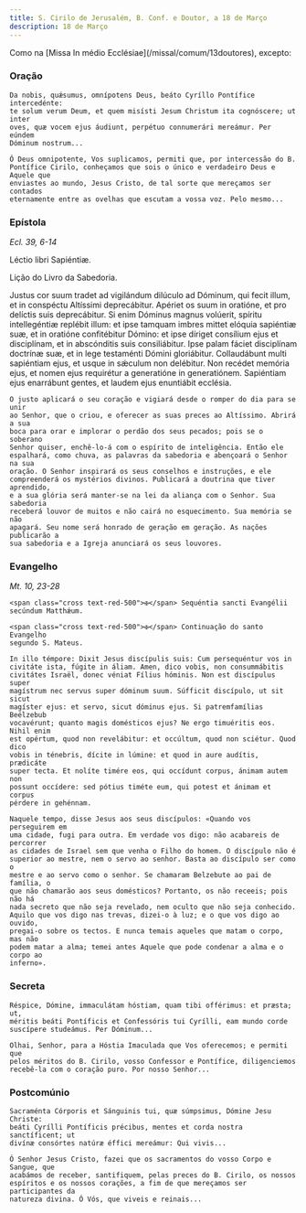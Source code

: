 ```yaml
---
title: S. Cirilo de Jerusalém, B. Conf. e Doutor, a 18 de Março
description: 18 de Março
---
```


<aside>
  Como na [Missa In médio Ecclésiae](/missal/comum/13doutores), excepto:
</aside>

### Oração

<div class="side-by-side not-content">

    Da nobis, quǽsumus, omnípotens Deus, beáto Cyríllo Pontífice intercedénte:
    te solum verum Deum, et quem misísti Jesum Christum ita cognóscere; ut inter
    oves, quæ vocem ejus áudiunt, perpétuo connumerári mereámur. Per eúndem
    Dóminum nostrum...

    Ó Deus omnipotente, Vos suplicamos, permiti que, por intercessão do B.
    Pontífice Cirilo, conheçamos que sois o único e verdadeiro Deus e Aquele que
    enviastes ao mundo, Jesus Cristo, de tal sorte que mereçamos ser contados
    eternamente entre as ovelhas que escutam a vossa voz. Pelo mesmo...

</div>

### Epístola

<em>Ecl. 39, 6-14</em>

<div class="side-by-side not-content">

Léctio libri Sapiéntiæ.</span>

Lição do Livro da Sabedoria.

  <span>
    Justus cor suum tradet ad vigilándum dilúculo ad Dóminum, qui fecit illum,
    et in conspéctu Altíssimi deprecábitur. Apériet os suum in oratióne, et pro
    delíctis suis deprecábitur. Si enim Dóminus magnus volúerit, spíritu
    intellegéntiæ replébit illum: et ipse tamquam imbres mittet elóquia
    sapiéntiæ suæ, et in oratióne confitébitur Dómino: et ipse díriget consílium
    ejus et disciplínam, et in abscónditis suis consiliábitur. Ipse palam fáciet
    disciplínam doctrínæ suæ, et in lege testaménti Dómini gloriábitur.
    Collaudábunt multi sapiéntiam ejus, et usque in sǽculum non delébitur. Non
    recédet memória ejus, et nomen ejus requirétur a generatióne in
    generatiónem. Sapiéntiam ejus enarrábunt gentes, et laudem ejus enuntiábit
    ecclésia.
 
    O justo aplicará o seu coração e vigiará desde o romper do dia para se unir
    ao Senhor, que o criou, e oferecer as suas preces ao Altíssimo. Abrirá a sua
    boca para orar e implorar o perdão dos seus pecados; pois se o soberano
    Senhor quiser, enchê-lo-á com o espírito de inteligência. Então ele
    espalhará, como chuva, as palavras da sabedoria e abençoará o Senhor na sua
    oração. O Senhor inspirará os seus conselhos e instruções, e ele
    compreenderá os mystérios divinos. Publicará a doutrina que tiver aprendido,
    e a sua glória será manter-se na lei da aliança com o Senhor. Sua sabedoria
    receberá louvor de muitos e não cairá no esquecimento. Sua memória se não
    apagará. Seu nome será honrado de geração em geração. As nações publicarão a
    sua sabedoria e a Igreja anunciará os seus louvores.

</div>

### Evangelho

<em>Mt. 10, 23-28</em>

<div class="side-by-side not-content">

    <span class="cross text-red-500">✠</span> Sequéntia sancti Evangélii
    secúndum Matthǽum.

    <span class="cross text-red-500">✠</span> Continuação do santo Evangelho
    segundo S. Mateus.

    In illo témpore: Dixit Jesus discípulis suis: Cum persequéntur vos in
    civitáte ista, fúgite in áliam. Amen, dico vobis, non consummábitis
    civitátes Israël, donec véniat Fílius hóminis. Non est discípulus super
    magístrum nec servus super dóminum suum. Súfficit discípulo, ut sit sicut
    magíster ejus: et servo, sicut dóminus ejus. Si patremfamílias Beélzebub
    vocavérunt; quanto magis domésticos ejus? Ne ergo timuéritis eos. Nihil enim
    est opértum, quod non revelábitur: et occúltum, quod non sciétur. Quod dico
    vobis in ténebris, dícite in lúmine: et quod in aure audítis, prædicáte
    super tecta. Et nolíte timére eos, qui occídunt corpus, ánimam autem non
    possunt occídere: sed pótius timéte eum, qui potest et ánimam et corpus
    pérdere in gehénnam.

    Naquele tempo, disse Jesus aos seus discípulos: «Quando vos perseguirem em
    uma cidade, fugi para outra. Em verdade vos digo: não acabareis de percorrer
    as cidades de Israel sem que venha o Filho do homem. O discípulo não é
    superior ao mestre, nem o servo ao senhor. Basta ao discípulo ser como o
    mestre e ao servo como o senhor. Se chamaram Belzebute ao pai de família, o
    que não chamarão aos seus domésticos? Portanto, os não receeis; pois não há
    nada secreto que não seja revelado, nem oculto que não seja conhecido.
    Aquilo que vos digo nas trevas, dizei-o à luz; e o que vos digo ao ouvido,
    pregai-o sobre os tectos. E nunca temais aqueles que matam o corpo, mas não
    podem matar a alma; temei antes Aquele que pode condenar a alma e o corpo ao
    inferno».

</div>

### Secreta

<div class="side-by-side not-content">

    Réspice, Dómine, immaculátam hóstiam, quam tibi offérimus: et præsta; ut,
    méritis beáti Pontíficis et Confessóris tui Cyrílli, eam mundo corde
    suscípere studeámus. Per Dóminum...

    Olhai, Senhor, para a Hóstia Imaculada que Vos oferecemos; e permiti que
    pelos méritos do B. Cirilo, vosso Confessor e Pontífice, diligenciemos
    recebê-la com o coração puro. Por nosso Senhor...

</div>

### Postcomúnio

<div class="side-by-side not-content">

    Sacraménta Córporis et Sánguinis tui, quæ súmpsimus, Dómine Jesu Christe:
    beáti Cyrílli Pontíficis précibus, mentes et corda nostra sanctíficent; ut
    divínæ consórtes natúræ éffici mereámur: Qui vivis...

    Ó Senhor Jesus Cristo, fazei que os sacramentos do vosso Corpo e Sangue, que
    acabámos de receber, santifiquem, pelas preces do B. Cirilo, os nossos
    espíritos e os nossos corações, a fim de que mereçamos ser participantes da
    natureza divina. Ó Vós, que viveis e reinais...

</div>
